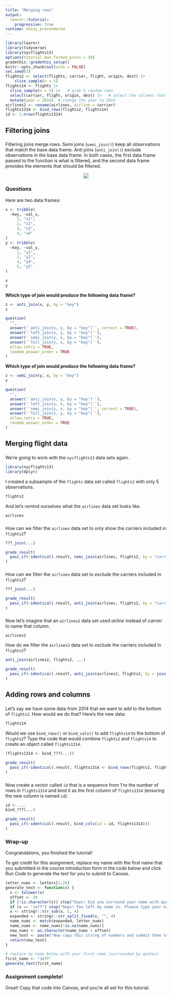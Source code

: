 ```yaml
---
title: "Merging rows"
output: 
  learnr::tutorial:
    progressive: true
runtime: shiny_prerendered
---
```


```r
library(learnr)
library(tidyverse)
library(nycflights13)
options(tutorial.max.forked.procs = 10)
gradethis::gradethis_setup()
knitr::opts_chunk$set(echo = FALSE)
set.seed(3)
flights2 <- select(flights, carrier, flight, origin, dest) |> 
    slice_sample(n = 5)
flights14 <- flights |> 
  slice_sample(n = 5) |>   # grab 5 random rows
  select(carrier, flight, origin, dest) |>   # select the columns that we want
  mutate(year = 2014)  # change the year to 2014
airlines2 <- rename(airlines, airline = carrier)
flights1314 <- bind_rows(flights2, flights14)
id <- 1:nrow(flights1314)
```


## Filtering joins

###

Filtering joins merge rows. Semi joins (`semi_join()`) keep all observations that match the base data frame. Anti joins (`anti_join()`) exclude observations in the base data frame. In both cases, the first data frame passed to the function is what is filtered, and the second data frame provides the elements that should be filtered.

<center>
![](images/filtering_joins.png)
</center>


### Questions

Here are two data frames:
```r
x <- tribble(
  ~key, ~val_x,
     1, "x1",
     2, "x2",
     3, "x3",
     4, "x4"
)
y <- tribble(
  ~key, ~val_y,
     1, "y1",
     2, "y2",
     4, "y4",
     5, "y5"
)
```
```r
x
y
```

**Which type of join would produce the following data frame?**
```r
z <- anti_join(x, y, by = "key")
z
```

```r
question(
  "",
  answer('`anti_join(x, y, by = "key")`', correct = TRUE),
  answer('`left_join(x, y, by = "key")`'),
  answer('`semi_join(y, x, by = "key")`'),
  answer('`full_join(y, x, by = "key")`'),
  allow_retry = TRUE,
  random_answer_order = TRUE
)
```

**Which type of join would produce the following data frame?**
```r
z <- semi_join(y, x, by = "key")
z
```

```r
question(
  "",
  answer('`anti_join(x, y, by = "key")`'),
  answer('`left_join(y, x, by = "key")`'),
  answer('`semi_join(y, x, by = "key")`', correct = TRUE),
  answer('`full_join(x, y, by = "key")`'),
  allow_retry = TRUE,
  random_answer_order = TRUE
)
```

## Merging flight data

###

We're going to work with the `nycflights13` data sets again.

```r
library(nycflights13)
library(dplyr)
```

I created a subsample of the `flights` data set called `flights2` with only 5 observations.

```r
flights2
```

And let's remind ourselves what the `airlines` data set looks like.

```r
airlines
```

###

How can we filter the `airlines` data set to only show the carriers included in `flights2`?

```r
???_join(...)
```
 
```r
grade_result(
  pass_if(~identical(.result, semi_join(airlines, flights2, by = "carrier")))
)
```

###

How can we filter the `airlines` data set to _exclude_ the carriers included in `flights2`?

```r
???_join(...)
```
 
```r
grade_result(
  pass_if(~identical(.result, anti_join(airlines, flights2, by = "carrier")))
)
```

###

Now let's imagine that an `airlines2` data set used _airline_ instead of _carrier_ to name that column.

```r
airlines2
```

How do we filter the `airlines2` data set to _exclude_ the carriers included in `flights2`?

```r
anti_join(airlines2, flights2, ...)
```
 
```r
grade_result(
  pass_if(~identical(.result, anti_join(airlines2, flights2, by = join_by(airline == carrier))))
)
```


## Adding rows and columns

###

Let's say we have some data from 2014 that we want to add to the bottom of `flights2`. How would we do that? Here's the new data:

```r
flights14
```

Would we use `bind_rows()` or `bind_cols()` to add `flights14` to the bottom of `flights2`? Type the code that would combine `flights2` and `flights14` to create an object called `flights1314`.

```r
(flights1314 <- bind_???(...))
```
 
```r
grade_result(
  pass_if(~identical(.result, flights1314 <- bind_rows(flights2, flights14)))
)
```

###

Now create a vector called `id` that is a sequence from 1 to the number of rows in `flights1314` and bind it as the first column of `flights1314` (ensuring the new column is named `id`).

```r
id <- ...
bind_???(...)
```
 
```r
grade_result(
  pass_if(~identical(.result, bind_cols(id = id, flights1314)))
)
```

### 

### Wrap-up

Congratulations, you finished the tutorial!

To get credit for this assignment, replace my name with the first name that you submitted in the course introduction form in the code below and click *Run Code* to generate the text for you to submit to Canvas. 

```r
letter_nums <- letters[1:26]
generate_text <- function(x) {
  x <- tolower(x)
  offset <- 20
  if (!is.character(x)) stop("Oops! Did you surround your name with quotation marks?")
  if (x == "jeff") stop("Oops! You left my name in. Please type your name.")
  x <- stringr::str_sub(x, 1, 4)
  expanded <- stringr::str_split_fixed(x, "", 4)
  name_nums <- match(expanded, letter_nums)
  name_nums <- name_nums[!is.na(name_nums)]
  new_nums <- as.character(name_nums + offset)
  new_text <- paste("Now copy this string of numbers and submit them to Canvas:", stringr::str_c(new_nums, collapse = ""))
  return(new_text)
}
```

```r
# replace my name below with your first name (surrounded by quotes)
first_name <- "Jeff"
generate_text(first_name)
```

### Assignment complete!

Great! Copy that code into Canvas, and you're all set for this tutorial.
